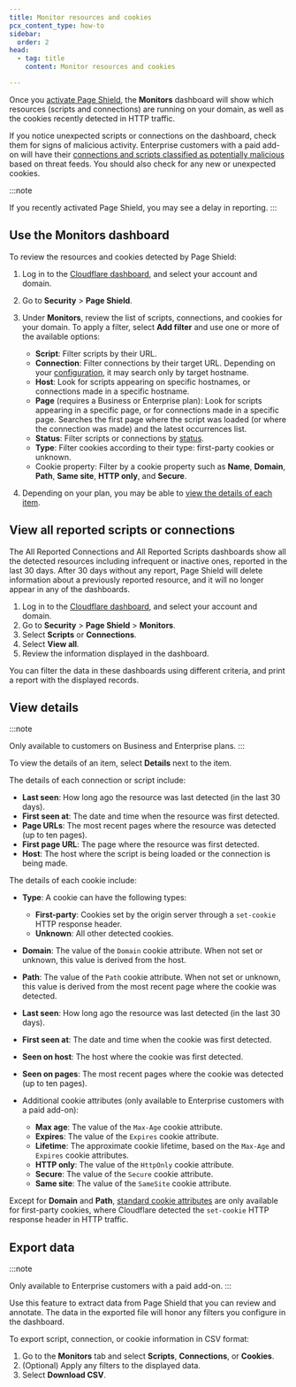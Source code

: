 ```yaml
---
title: Monitor resources and cookies
pcx_content_type: how-to
sidebar:
  order: 2
head:
  - tag: title
    content: Monitor resources and cookies

---
```


Once you [activate Page Shield](/page-shield/get-started/), the **Monitors** dashboard will show which resources (scripts and connections) are running on your domain, as well as the cookies recently detected in HTTP traffic.

If you notice unexpected scripts or connections on the dashboard, check them for signs of malicious activity. Enterprise customers with a paid add-on will have their [connections and scripts classified as potentially malicious](/page-shield/how-it-works/malicious-script-detection/) based on threat feeds. You should also check for any new or unexpected cookies.

:::note

If you recently activated Page Shield, you may see a delay in reporting. 
:::

## Use the Monitors dashboard

To review the resources and cookies detected by Page Shield:

1. Log in to the [Cloudflare dashboard](https://dash.cloudflare.com/), and select your account and domain.

2. Go to **Security** > **Page Shield**.

3. Under **Monitors**, review the list of scripts, connections, and cookies for your domain. To apply a filter, select **Add filter** and use one or more of the available options:

   * **Script**: Filter scripts by their URL.
   * **Connection**: Filter connections by their target URL. Depending on your [configuration](/page-shield/reference/settings/#connection-target-details), it may search only by target hostname.
   * **Host**: Look for scripts appearing on specific hostnames, or connections made in a specific hostname.
   * **Page** (requires a Business or Enterprise plan): Look for scripts appearing in a specific page, or for connections made in a specific page. Searches the first page where the script was loaded (or where the connection was made) and the latest occurrences list.
   * **Status**: Filter scripts or connections by [status](/page-shield/reference/script-statuses/).
   * **Type**: Filter cookies according to their type: first-party cookies or unknown.
   * Cookie property: Filter by a cookie property such as **Name**, **Domain**, **Path**, **Same site**, **HTTP only**, and **Secure**.

4. Depending on your plan, you may be able to [view the details of each item](#view-details).

## View all reported scripts or connections

The All Reported Connections and All Reported Scripts dashboards show all the detected resources including infrequent or inactive ones, reported in the last 30 days. After 30 days without any report, Page Shield will delete information about a previously reported resource, and it will no longer appear in any of the dashboards.

1. Log in to the [Cloudflare dashboard](https://dash.cloudflare.com/), and select your account and domain.
2. Go to **Security** > **Page Shield** > **Monitors**.
3. Select **Scripts** or **Connections**.
4. Select **View all**.
5. Review the information displayed in the dashboard.

You can filter the data in these dashboards using different criteria, and print a report with the displayed records.

## View details

:::note

Only available to customers on Business and Enterprise plans. 
:::

To view the details of an item, select **Details** next to the item.

The details of each connection or script include:

* **Last seen**: How long ago the resource was last detected (in the last 30 days).
* **First seen at**: The date and time when the resource was first detected.
* **Page URLs**: The most recent pages where the resource was detected (up to ten pages).
* **First page URL**: The page where the resource was first detected.
* **Host**: The host where the script is being loaded or the connection is being made.

The details of each cookie include:

* **Type**: A cookie can have the following types:

  * **First-party**: Cookies set by the origin server through a `set-cookie` HTTP response header.
  * **Unknown**: All other detected cookies.

* **Domain**: The value of the `Domain` cookie attribute. When not set or unknown, this value is derived from the host.

* **Path**: The value of the `Path` cookie attribute. When not set or unknown, this value is derived from the most recent page where the cookie was detected.

* **Last seen**: How long ago the resource was last detected (in the last 30 days).

* **First seen at**: The date and time when the cookie was first detected.

* **Seen on host**: The host where the cookie was first detected.

* **Seen on pages**: The most recent pages where the cookie was detected (up to ten pages).

* Additional cookie attributes (only available to Enterprise customers with a paid add-on):
  * **Max age**: The value of the `Max-Age` cookie attribute.
  * **Expires**: The value of the `Expires` cookie attribute.
  * **Lifetime**: The approximate cookie lifetime, based on the `Max-Age` and `Expires` cookie attributes.
  * **HTTP only**: The value of the `HttpOnly` cookie attribute.
  * **Secure**: The value of the `Secure` cookie attribute.
  * **Same site**: The value of the `SameSite` cookie attribute.

Except for **Domain** and **Path**, [standard cookie attributes](https://developer.mozilla.org/en-US/docs/Web/HTTP/Cookies) are only available for first-party cookies, where Cloudflare detected the `set-cookie` HTTP response header in HTTP traffic.

## Export data

:::note

Only available to Enterprise customers with a paid add-on. 
:::

Use this feature to extract data from Page Shield that you can review and annotate. The data in the exported file will honor any filters you configure in the dashboard.

To export script, connection, or cookie information in CSV format:

1. Go to the **Monitors** tab and select **Scripts**, **Connections**, or **Cookies**.
2. (Optional) Apply any filters to the displayed data.
3. Select **Download CSV**.
